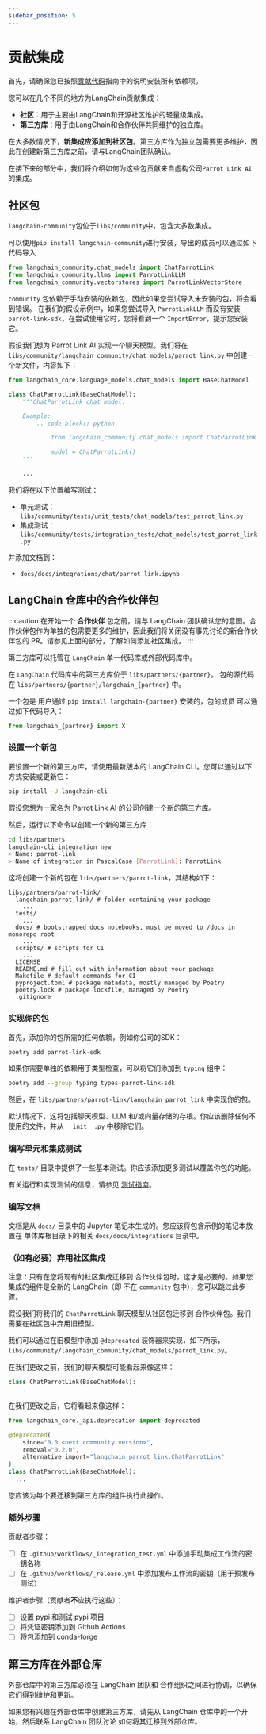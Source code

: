 ```yaml
---
sidebar_position: 5
---
```


# 贡献集成

首先，请确保您已按照[贡献代码](/docs/contributing/code/)指南中的说明安装所有依赖项。

您可以在几个不同的地方为LangChain贡献集成：

- **社区**：用于主要由LangChain和开源社区维护的轻量级集成。
- **第三方库**：用于由LangChain和合作伙伴共同维护的独立库。

在大多数情况下，**新集成应添加到社区包**。第三方库作为独立包需要更多维护，因此在创建新第三方库之前，请与LangChain团队确认。

在接下来的部分中，我们将介绍如何为这些包贡献来自虚构公司`Parrot Link AI`的集成。

## 社区包

`langchain-community`包位于`libs/community`中，包含大多数集成。

可以使用`pip install langchain-community`进行安装，导出的成员可以通过如下代码导入

```python
from langchain_community.chat_models import ChatParrotLink
from langchain_community.llms import ParrotLinkLLM
from langchain_community.vectorstores import ParrotLinkVectorStore
```

`community` 包依赖于手动安装的依赖包，因此如果您尝试导入未安装的包，将会看到错误。
在我们的假设示例中，如果您尝试导入 `ParrotLinkLLM` 而没有安装 `parrot-link-sdk`，在尝试使用它时，您将看到一个 `ImportError`，提示您安装它。

假设我们想为 Parrot Link AI 实现一个聊天模型。我们将在 `libs/community/langchain_community/chat_models/parrot_link.py` 中创建一个新文件，内容如下：

```python
from langchain_core.language_models.chat_models import BaseChatModel

class ChatParrotLink(BaseChatModel):
    """ChatParrotLink chat model.

    Example:
        .. code-block:: python

            from langchain_community.chat_models import ChatParrotLink

            model = ChatParrotLink()
    """

    ...
```

我们将在以下位置编写测试：

- 单元测试：`libs/community/tests/unit_tests/chat_models/test_parrot_link.py`
- 集成测试：`libs/community/tests/integration_tests/chat_models/test_parrot_link.py`

并添加文档到：

- `docs/docs/integrations/chat/parrot_link.ipynb`

## LangChain 仓库中的合作伙伴包

:::caution
在开始一个 **合作伙伴** 包之前，请与 LangChain 团队确认您的意图。合作伙伴包作为单独的包需要更多的维护，因此我们将关闭没有事先讨论的新合作伙伴包的 PR。请参见上面的部分，了解如何添加社区集成。
:::

第三方库可以托管在 `LangChain` 单一代码库或外部代码库中。

在 `LangChain` 代码库中的第三方库位于 `libs/partners/{partner}`。
包的源代码在 `libs/partners/{partner}/langchain_{partner}` 中。

一个包是
用户通过 `pip install langchain-{partner}` 安装的，包的成员
可以通过如下代码导入：

```python
from langchain_{partner} import X
```

### 设置一个新包

要设置一个新的第三方库，请使用最新版本的 LangChain CLI。您可以通过以下方式安装或更新它：

```bash
pip install -U langchain-cli
```

假设您想为一家名为 Parrot Link AI 的公司创建一个新的第三方库。

然后，运行以下命令以创建一个新的第三方库：

```bash
cd libs/partners
langchain-cli integration new
> Name: parrot-link
> Name of integration in PascalCase [ParrotLink]: ParrotLink
```

这将创建一个新的包在 `libs/partners/parrot-link`，其结构如下：

```
libs/partners/parrot-link/
  langchain_parrot_link/ # folder containing your package
    ...
  tests/
    ...
  docs/ # bootstrapped docs notebooks, must be moved to /docs in monorepo root
    ...
  scripts/ # scripts for CI
    ...
  LICENSE
  README.md # fill out with information about your package
  Makefile # default commands for CI
  pyproject.toml # package metadata, mostly managed by Poetry
  poetry.lock # package lockfile, managed by Poetry
  .gitignore
```

### 实现你的包

首先，添加你的包所需的任何依赖，例如你公司的SDK：

```bash
poetry add parrot-link-sdk
```

如果你需要单独的依赖用于类型检查，可以将它们添加到 `typing` 组中：

```bash
poetry add --group typing types-parrot-link-sdk
```

然后，在 `libs/partners/parrot-link/langchain_parrot_link` 中实现你的包。

默认情况下，这将包括聊天模型、LLM 和/或向量存储的存根。你应该删除任何不使用的文件，并从 `__init__.py` 中移除它们。

### 编写单元和集成测试

在 `tests/` 目录中提供了一些基本测试。你应该添加更多测试以覆盖你包的功能。

有关运行和实现测试的信息，请参见 [测试指南](/docs/contributing/testing/)。

### 编写文档

文档是从 `docs/` 目录中的 Jupyter 笔记本生成的。您应该将包含示例的笔记本放置在
单体库根目录下的相关 `docs/docs/integrations` 目录中。

### （如有必要）弃用社区集成

注意：只有在您将现有的社区集成迁移到
合作伙伴包时，这才是必要的。如果您集成的组件是全新的 LangChain（即
不在 `community` 包中），您可以跳过此步骤。

假设我们将我们的 `ChatParrotLink` 聊天模型从社区包迁移到
合作伙伴包。我们需要在社区包中弃用旧模型。

我们可以通过在旧模型中添加 `@deprecated` 装饰器来实现，如下所示，
`libs/community/langchain_community/chat_models/parrot_link.py`。

在我们更改之前，我们的聊天模型可能看起来像这样：

```python
class ChatParrotLink(BaseChatModel):
  ...
```

在我们更改之后，它将看起来像这样：

```python
from langchain_core._api.deprecation import deprecated

@deprecated(
    since="0.0.<next community version>", 
    removal="0.2.0", 
    alternative_import="langchain_parrot_link.ChatParrotLink"
)
class ChatParrotLink(BaseChatModel):
  ...
```

您应该为每个要迁移到第三方库的组件执行此操作。

### 额外步骤

贡献者步骤：

- [ ] 在 `.github/workflows/_integration_test.yml` 中添加手动集成工作流的密钥名称
- [ ] 在 `.github/workflows/_release.yml` 中添加发布工作流的密钥（用于预发布测试）

维护者步骤（贡献者**不**应执行这些）：

- [ ] 设置 pypi 和测试 pypi 项目
- [ ] 将凭证密钥添加到 Github Actions
- [ ] 将包添加到 conda-forge

## 第三方库在外部仓库

外部仓库中的第三方库必须在 LangChain 团队和
合作组织之间进行协调，以确保它们得到维护和更新。

如果您有兴趣在外部仓库中创建第三方库，请先从
LangChain 仓库中的一个开始，然后联系 LangChain 团队讨论
如何将其迁移到外部仓库。
